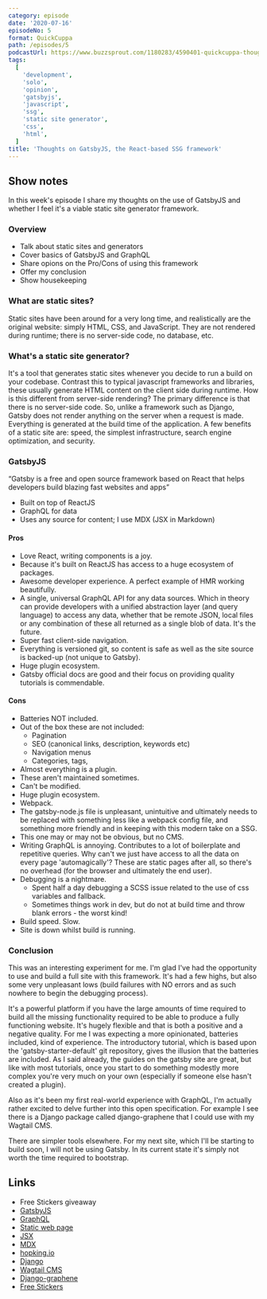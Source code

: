 ```yaml
---
category: episode
date: '2020-07-16'
episodeNo: 5
format: QuickCuppa
path: /episodes/5
podcastUrl: https://www.buzzsprout.com/1180283/4590401-quickcuppa-thoughts-on-gatsbyjs-the-react-based-ssg-framework.mp3
tags:
  [
    'development',
    'solo',
    'opinion',
    'gatsbyjs',
    'javascript',
    'ssg',
    'static site generator',
    'css',
    'html',
  ]
title: 'Thoughts on GatsbyJS, the React-based SSG framework'
---
```


## Show notes

In this week's episode I share my thoughts on the use of GatsbyJS and whether I feel it's a viable static site generator framework.

### Overview

- Talk about static sites and generators
- Cover basics of GatsbyJS and GraphQL
- Share opions on the Pro/Cons of using this framework
- Offer my conclusion
- Show housekeeping

### What are static sites?

Static sites have been around for a very long time, and realistically are the original website: simply HTML, CSS, and JavaScript. They are not rendered during runtime; there is no server-side code, no database, etc.

### What's a static site generator?

It's a tool that generates static sites whenever you decide to run a build on your codebase.
Contrast this to typical javascript frameworks and libraries, these usually generate HTML content on the client side during runtime.
How is this different from server-side rendering? The primary difference is that there is no server-side code. So, unlike a framework such as Django, Gatsby does not render anything on the server when a request is made. Everything is generated at the build time of the application.
A few benefits of a static site are: speed, the simplest infrastructure, search engine optimization, and security.

### GatsbyJS

“Gatsby is a free and open source framework based on React that helps developers build blazing fast websites and apps”

- Built on top of ReactJS
- GraphQL for data
- Uses any source for content; I use MDX (JSX in Markdown)

#### Pros

- Love React, writing components is a joy.
- Because it's built on ReactJS has access to a huge ecosystem of packages.
- Awesome developer experience. A perfect example of HMR working beautifully.
- A single, universal GraphQL API for any data sources. Which in theory can provide developers with a unified abstraction layer (and query language) to access any data, whether that be remote JSON, local files or any combination of these all returned as a single blob of data. It's the future.
- Super fast client-side navigation.
- Everything is versioned git, so content is safe as well as the site source is backed-up (not unique to Gatsby).
- Huge plugin ecosystem.
- Gatsby official docs are good and their focus on providing quality tutorials is commendable.

#### Cons

- Batteries NOT included.
- Out of the box these are not included:
  - Pagination
  - SEO (canonical links, description, keywords etc)
  - Navigation menus
  - Categories, tags,
- Almost everything is a plugin.
- These aren't maintained sometimes.
- Can't be modified.
- Huge plugin ecosystem.
- Webpack.
- The gatsby-node.js file is unpleasant, unintuitive and ultimately needs to be replaced with something less like a webpack config file, and something more friendly and in keeping with this modern take on a SSG.
- This one may or may not be obvious, but no CMS.
- Writing GraphQL is annoying. Contributes to a lot of boilerplate and repetitive queries. Why can't we just have access to all the data on every page 'automagically'? These are static pages after all, so there's no overhead (for the browser and ultimately the end user).
- Debugging is a nightmare.
  - Spent half a day debugging a SCSS issue related to the use of css variables and fallback.
  - Sometimes things work in dev, but do not at build time and throw blank errors - the worst kind!
- Build speed. Slow.
- Site is down whilst build is running.

### Conclusion

This was an interesting experiment for me. I'm glad I've had the opportunity to use and build a full site with this framework. It's had a few highs, but also some very unpleasant lows (build failures with NO errors and as such nowhere to begin the debugging process).

It's a powerful platform if you have the large amounts of time required to build all the missing functionality required to be able to produce a fully functioning website. It's hugely flexible and that is both a positive and a negative quality. For me I was expecting a more opinionated, batteries included, kind of experience. The introductory tutorial, which is based upon the 'gatsby-starter-default' git repository, gives the illusion that the batteries are included. As I said already, the guides on the gatsby site are great, but like with most tutorials, once you start to do something modestly more complex you're very much on your own (especially if someone else hasn't created a plugin).

Also as it's been my first real-world experience with GraphQL, I'm actually rather excited to delve further into this open specification. For example I see there is a Django package called django-graphene that I could use with my Wagtail CMS.

There are simpler tools elsewhere. For my next site, which I'll be starting to build soon, I will not be using Gatsby. In its current state it's simply not worth the time required to bootstrap.

## Links

- <Link to="/journal/free-stickers">Free Stickers giveaway</Link>
- [GatsbyJS](https://www.gatsbyjs.org/)
- [GraphQL](https://graphql.org/)
- [Static web page](https://en.wikipedia.org/wiki/Static_web_page)
- [JSX](https://reactjs.org/docs/introducing-jsx.html)
- [MDX](https://mdxjs.com/)
- [hopking.io](https://hopking.io/)
- [Django](https://www.djangoproject.com/)
- [Wagtail CMS](https://wagtail.io/)
- [Django-graphene](https://docs.graphene-python.org/projects/django/en/latest/)
- [Free Stickers](https://uitherapy.fm/journal/free-stickers/)
